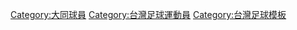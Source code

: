 {{football squad
| name       = 2012年聯發科技全國城市足球聯賽 大同隊
| teamname   = 大同足球隊
| title      = 大同隊
| bgcolor    = #00008B
| textcolor  = #ffffff
| bordercolor= #FFFFFF
| list=<div>
{{football squad2 player|no=1|name=[[謝孟軒]]}}
{{football squad2 player|no=2|name=[[陳奕宏]]}}
{{football squad2 player|no=3|name=[[薩宜軍]]}}
{{football squad2 player|no=4|name=[[劉計超]]}}
{{football squad2 player|no=5|name=[[白志宏]]}}
{{football squad2 player|no=6|name=[[黎林]]}}
{{football squad2 player|no=7|name=[[李荃 (足球運動員)|李荃]]}}
{{football squad2 player|no=8|name=[[何智利]]}}
{{football squad2 player|no=9|name=[[廖子豪]]}}
{{football squad2 player|no=26|name=[[吳俊益]]}}
{{football squad2 player|no=53|name=[[林貴彬]]}}
{{football squad2 player|no=58|name=[[蔡憲棠]]}}
{{football squad2 player|no=60|name=[[高豪傑]]}}
{{football squad2 player|no=63|name=[[莊偉倫]]}}
{{football squad2 player|no=64|name=[[許慶茂]]}}
{{football squad2 player|no=66|name=[[張志忠 (足球運動員)|張志忠]]}}
{{football squad2 player|no=76|name=[[許哲豪]]}}
{{football squad2 player|no=77|name=[[許人丰|許人-{丰}-]]}}
{{football squad2 player|no=78|name=[[張福祥]]}}
{{football squad2 player|no=80|name=[[張永憲]]}}
{{football squad2 player|no=84|name=[[王志聖]]}}
{{football squad2 player|no=86|name=[[張涵]]}}
{{football squad2 player|no=91|name=[[曾志偉 (足球運動員)|曾志偉]]}}
{{football squad2 player|no=92|name=[[朱恩樂]]}}
{{football squad2 player|no=94|name=[[潘文傑 (足球運動員)|潘文傑]]}}
{{football squad2 player|no=95|name=[[沈柏江]]}}
{{football squad2 player|no=96|name=[[吳百和]]}}
{{football squad2 player|no=97|name=[[羅志安]]}}
{{football squad2 player|no=98|name=[[羅志恩]]}}
<br />
{{football squad2 manager|name=[[強木在]]}}
</div>
}}</div></div><includeonly>[[Category:大同球員]][[Category:台灣足球運動員]]
</includeonly><noinclude>[[Category:台灣足球模板]]</noinclude>